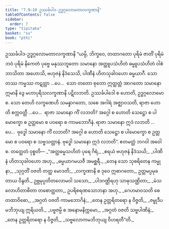 ```yaml
---
title: "7.9–10 ဥဿင်္ခပါဒ-ဥဒ္ဓဂ္ဂလောမတာလက္ခဏာနိ"
tableOfContents: false
sidebar:
  order: 7
type: "tipitaka"
basket: "su"
book: "pthi"
---
```



<DynamicBreadcrumb />

<Paragraph number="448" type="center" book="pthi">
<Emphasis>ဥဿင်္ခပါဒ-ဥဒ္ဓဂ္ဂလောမတာလက္ခဏာနိ</Emphasis>
</Paragraph>

<Division number="212" book="pthi" e="ch" v="8" p="126">

<Paragraph number="449" book="pthi">
“ယမ္ပိ, ဘိက္ခဝေ, တထာဂတော ပုရိမံ ဇာတိံ ပုရိမံ ဘဝံ ပုရိမံ နိကေတံ ပုဗ္ဗေ မနုဿဘူတော သမာနော အတ္ထူပသံဟိတံ ဓမ္မူပသံဟိတံ ဝါစံ ဘာသိတာ အဟောသိ, ဗဟုဇနံ နိဒံသေသိ, ပါဏီနံ ဟိတသုခါဝဟော ဓမ္မယာဂီ. သော တဿ ကမ္မဿ ကဋတ္တာ …ပေ…  သော တတော စုတော ဣတ္ထတ္တံ အာဂတော သမာနော ဣမာနိ ဒွေ မဟာပုရိသလက္ခဏာနိ ပဋိလဘတိ. ဥဿင်္ခပါဒေါ စ ဟောတိ, ဥဒ္ဓဂ္ဂလောမော စ.
</Paragraph>

<Paragraph number="450" book="pthi">
သော တေဟိ လက္ခဏေဟိ သမန္နာဂတော, သစေ အဂါရံ အဇ္ဈာဝသတိ, ရာဇာ ဟောတိ စက္ကဝတ္တီ …ပေ…  ရာဇာ သမာနော ကိံ လဘတိ? အဂ္ဂေါ စ ဟောတိ သေဋ္ဌော စ ပါမောက္ခော စ ဥတ္တမော စ ပဝရော စ ကာမဘောဂီနံ. ရာဇာ သမာနော ဣဒံ လဘတိ …ပေ…  ဗုဒ္ဓေါ သမာနော ကိံ လဘတိ? အဂ္ဂေါ စ ဟောတိ သေဋ္ဌော စ ပါမောက္ခော စ ဥတ္တမော စ ပဝရော စ သဗ္ဗသတ္တာနံ. ဗုဒ္ဓေါ သမာနော ဣဒံ လဘတိ”. ဧတမတ္ထံ ဘဂဝါ အဝေါစ.
</Paragraph>

</Division>
<Division number="213" book="pthi" e="ch" v="8" p="126">

<Paragraph number="451" book="pthi">
တတ္ထေတံ ဝုစ္စတိ—
</Paragraph>

<Paragraph number="452" type="verses" book="pthi">
_“အတ္ထဓမ္မသဟိတံ ပုရေ ဂိရံ,_  
_ဧရယံ ဗဟုဇနံ နိဒံသယိ;_  
_ပါဏိနံ ဟိတသုခါဝဟော အဟု,_  
_ဓမ္မယာဂမယဇီ အမစ္ဆရီ._  

</Paragraph>

<Paragraph number="453" type="verses" book="pthi">
_တေန သော သုစရိတေန ကမ္မုနာ,_  
_သုဂ္ဂတိံ ဝဇတိ တတ္ထ မောဒတိ;_  
_လက္ခဏာနိ စ ဒုဝေ ဣဓာဂတော,_  
ဥတ္တမပ္ပမုခတာယ ဝိန္ဒတိ._  

</Paragraph>

<Paragraph number="454" book="pthi">
ဥဗ္ဘမုပ္ပတိတလောမဝါ သသော,_  
_ပါဒဂဏ္ဌိရဟု သာဓုသဏ္ဌိတာ;_  
_မံသလောဟိတာစိတာ တစောတ္ထတာ,_  
ဥပရိစရဏသောဘနာ အဟု._  

</Paragraph>

<Paragraph number="455" type="verses" book="pthi">
_ဂေဟမာဝသတိ စေ တထာဝိဓော,_  
_အဂ္ဂတံ ဝဇတိ ကာမဘောဂိနံ;_  
_တေန ဥတ္တရိတရော န ဝိဇ္ဇတိ,_  
_ဇမ္ဗုဒီပမဘိဘုယျ ဣရိယတိ._  

</Paragraph>

<Paragraph number="456" type="verses" book="pthi">
_ပဗ္ဗဇမ္ပိ စ အနောမနိက္ကမော,_  
_အဂ္ဂတံ ဝဇတိ သဗ္ဗပါဏိနံ;_  
_တေန ဥတ္တရိတရော န ဝိဇ္ဇတိ,_  
_သဗ္ဗလောကမဘိဘုယျ ဝိဟရတီ”တိ._
</Paragraph>
</Division>